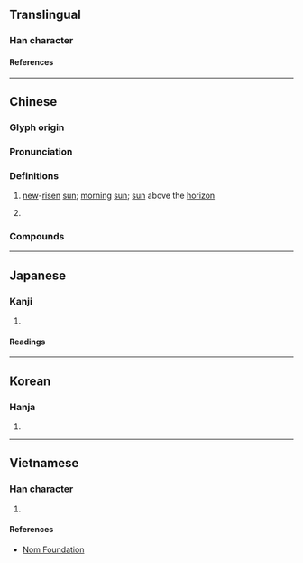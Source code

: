 {{character info/new}}
==Translingual==

===Han character===
{{Han char|rn=72|rad=日|as=12|sn=16|four=68040|canj=AYDK|ids=⿰日敦}}

====References====
{{Han ref|kx=0499.490|dkj=14160|dj=0869.190|hdz=21537.070|uh=66BE}}

----

==Chinese==
{{zh-forms|alt=*燉}}

===Glyph origin===
{{Han etym}}

===Pronunciation===
{{zh-pron
|m=tūn
|c=tan1
|mn=thun
|mc=y
|oc=y
|cat=n
}}

===Definitions===
{{zh-hanzi}}

# {{lb|zh|literary}} [[new]]-[[rise]]n [[sun]]; [[morning]] [[sun]]; [[sun]] above the [[horizon]]
# {{rfdef|zh}}

===Compounds===
{{zh-der|暾暾|朝暾|溫暾}}

----

==Japanese==

===Kanji===
{{ja-kanji|grade=|rs=日12}}

# {{defn|lang=ja|sort=日12}}

====Readings====
{{ja-readings
|on=とん
|kun=あさひ
}}

----

==Korean==

===Hanja===
{{ko-hanja|돈}}

# {{defn|lang=ko|sort=日12}}

----

==Vietnamese==

===Han character===
{{vi-readings|rs=日12|reading=thôn}}

# {{defn|lang=vi|sort=日12}}

====References====
* [http://nomfoundation.org/common/nom_details.php?codepoint=66be Nom Foundation]